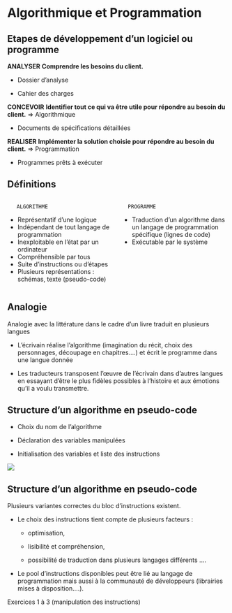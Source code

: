 # Algorithmique et Programmation {.backgroundTitre}

## Etapes de développement d'un logiciel ou programme

[**ANALYSER**]{.Terre_battue2} **Comprendre les besoins du client.**

-   Dossier d'analyse

-   Cahier des charges

[**CONCEVOIR**]{.Terre_battue2} **Identifier tout ce qui va être utile pour répondre au besoin du client.** =\> [Algorithmique]{.Bourgeon2}

-   Documents de spécifications détaillées

[**REALISER**]{.Terre_battue2} **Implémenter la solution choisie pour répondre au besoin du client.** =\> [Programmation]{.Bourgeon2}

-   Programmes prêts à exécuter

## Définitions

::: columns
::: {.column width="50%"}
       ALGORITHME
- Représentatif d’une logique 
- Indépendant de tout langage de programmation 
- Inexploitable en l’état par un ordinateur
- Compréhensible par tous
- Suite d’instructions ou d’étapes
- Plusieurs représentations : schémas, texte (pseudo-code)
:::

::: {.column width="50%"}
      PROGRAMME
- Traduction d’un algorithme dans un langage de programmation spécifique (lignes de code)
- Exécutable par le système
:::
:::


## Analogie

Analogie avec la littérature dans le cadre d’un livre traduit en plusieurs langues

-   L’écrivain réalise l’algorithme (imagination du récit, choix des personnages, découpage en chapitres….) et écrit le programme dans une langue donnée

-   Les traducteurs transposent l’œuvre de l’écrivain dans d’autres langues en essayant d’être le plus fidèles possibles à l’histoire et aux émotions qu’il a voulu transmettre.

## Structure d'un algorithme en pseudo-code

-   Choix du nom de l’algorithme

-   Déclaration des variables manipulées

-   Initialisation des variables et liste des instructions

![](images/clipboard-algo.png){fig-align="center"}

## Structure d'un algorithme en pseudo-code

Plusieurs variantes correctes du bloc d’instructions existent.

-   Le choix des instructions tient compte de plusieurs facteurs :

    -   optimisation,

    -   lisibilité et compréhension,

    -   possibilité de traduction dans plusieurs langages différents ….

-   Le pool d’instructions disponibles peut être lié au langage de programmation mais aussi à la communauté de développeurs (librairies mises à disposition….).

[Exercices 1 à 3 (manipulation des instructions)]{.Terre_battue2}
